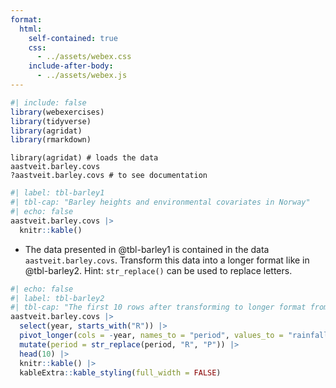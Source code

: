 ```yaml
---
format: 
  html:
    self-contained: true
    css: 
      - ../assets/webex.css
    include-after-body: 
      - ../assets/webex.js
---
```


```r
#| include: false
library(webexercises)
library(tidyverse)
library(agridat)
library(rmarkdown)
```

```webr-r
library(agridat) # loads the data
aastveit.barley.covs
?aastveit.barley.covs # to see documentation
```

```r
#| label: tbl-barley1
#| tbl-cap: "Barley heights and environmental covariates in Norway"
#| echo: false
aastveit.barley.covs |> 
  knitr::kable()
```


- The data presented in @tbl-barley1 is contained in the data `aastveit.barley.covs`. Transform this data into a longer format like in @tbl-barley2. Hint: `str_replace()` can be used to replace letters.


```r
#| echo: false
#| label: tbl-barley2
#| tbl-cap: "The first 10 rows after transforming to longer format from @tbl-barley1."
aastveit.barley.covs |> 
  select(year, starts_with("R")) |> 
  pivot_longer(cols = -year, names_to = "period", values_to = "rainfall") |> 
  mutate(period = str_replace(period, "R", "P")) |>
  head(10) |> 
  knitr::kable() |> 
  kableExtra::kable_styling(full_width = FALSE)
```





